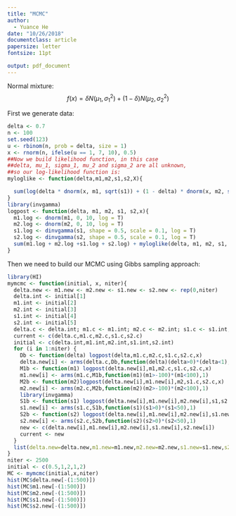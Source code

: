 ```yaml
---
title: "MCMC"
author:
  - Yuance He
date: "10/26/2018"
documentclass: article
papersize: letter
fontsize: 11pt

output: pdf_document
---
```


Normal mixture:
$$f(x) = \delta N(\mu_{1}, \sigma^{2}_{1})+(1-\delta)N(\mu_{2}, \sigma^{2}_{2})$$

First we generate data:
```r
delta <- 0.7 
n <- 100
set.seed(123)
u <- rbinom(n, prob = delta, size = 1)
x <- rnorm(n, ifelse(u == 1, 7, 10), 0.5)
##Now we build likelihood function, in this case 
##delta, mu_1, sigma_1, mu_2 and sigma_2 are all unknown, 
##so our log-likelihood function is:
myloglike <- function(delta,m1,m2,s1,s2,X){

  sum(log(delta * dnorm(x, m1, sqrt(s1)) + (1 - delta) * dnorm(x, m2, sqrt(s2))))
}
library(invgamma)
logpost <- function(delta, m1, m2, s1, s2,x){
  m1.log <- dnorm(m1, 0, 10, log = T)
  m2.log <- dnorm(m2, 0, 10, log = T)
  s1.log <- dinvgamma(s1, shape = 0.5, scale = 0.1, log = T)
  s2.log <- dinvgamma(s2, shape = 0.5, scale = 0.1, log = T)
  sum(m1.log + m2.log +s1.log + s2.log) + myloglike(delta, m1, m2, s1, s2,x)
}
```


Then we need to build our MCMC using Gibbs sampling approach:
```r
library(HI)
mymcmc <- function(initial, x, niter){
  delta.new <- m1.new <- m2.new <- s1.new <- s2.new <- rep(0,niter)
  delta.int <- initial[1]
  m1.int <- initial[2]
  m2.int <- initial[3]
  s1.int <- initial[4]
  s2.int <- initial[5]
  delta.c <- delta.int; m1.c <- m1.int; m2.c <- m2.int; s1.c <- s1.int; s2.c <- s2.int
  current <- c(delta.c,m1.c,m2.c,s1.c,s2.c)
  initial <- c(delta.int,m1.int,m2.int,s1.int,s2.int)
  for (i in 1:niter) {
    Db <- function(delta) logpost(delta,m1.c,m2.c,s1.c,s2.c,x)
    delta.new[i] <- arms(delta.c,Db,function(delta)(delta>0)*(delta<1),1)
    M1b <- function(m1) logpost(delta.new[i],m1,m2.c,s1.c,s2.c,x)
    m1.new[i] <- arms(m1.c,M1b,function(m1)(m1>-100)*(m1<100),1)
    M2b <- function(m2)logpost(delta.new[i],m1.new[i],m2,s1.c,s2.c,x)
    m2.new[i] <- arms(m2.c,M2b,function(m2)(m2>-100)*(m2<100),1)
    library(invgamma)
    S1b <- function(s1) logpost(delta.new[i],m1.new[i],m2.new[i],s1,s2.c,x)
    s1.new[i] <- arms(s1.c,S1b,function(s1)(s1>0)*(s1<50),1)
    S2b <- function(s2) logpost(delta.new[i],m1.new[i],m2.new[i],s1.new[i],s2,x)
    s2.new[i] <- arms(s2.c,S2b,function(s2)(s2>0)*(s2<50),1)
    new <- c(delta.new[i],m1.new[i],m2.new[i],s1.new[i],s2.new[i])
    current <- new
  }
  list(delta.new=delta.new,m1.new=m1.new,m2.new=m2.new,s1.new=s1.new,s2.new=s2.new)
}
niter <- 2500
initial <- c(0.5,1,2,1,2)
MC <- mymcmc(initial,x,niter)
hist(MC$delta.new[-(1:500)])
hist(MC$m1.new[-(1:500)])
hist(MC$m2.new[-(1:500)])
hist(MC$s1.new[-(1:500)])
hist(MC$s2.new[-(1:500)])
```



